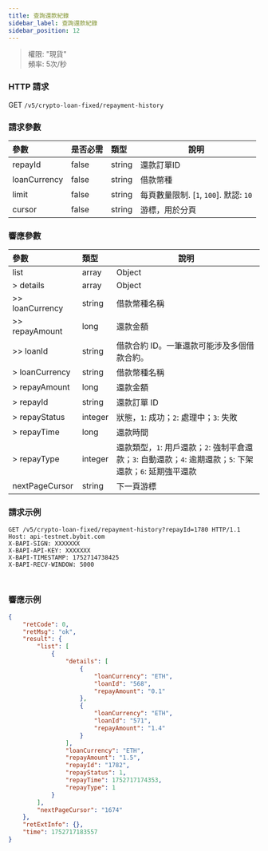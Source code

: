 ```yaml
---
title: 查詢還款紀錄
sidebar_label: 查詢還款紀錄
sidebar_position: 12
---
```

> 權限: "現貨"<br/>
> 頻率: 5次/秒

### HTTP 請求
GET `/v5/crypto-loan-fixed/repayment-history`

### 請求參數
| 參數 | 是否必需 | 類型 | 說明|
|:----- |:-------|:-----|------ |
|repayId|false|string|還款訂單ID|
|loanCurrency|false|string|借款幣種|
|limit |false |string |每頁數量限制. [`1`, `100`]. 默認: `10`|
|cursor |false |string |游標，用於分頁|

### 響應參數
| 參數 | 類型 | 說明|
|:----- |:-----|----- |
|list|array|Object|
|> details|array |Object|
|>> loanCurrency|string |借款幣種名稱|
|>> repayAmount|long |還款金額|
|>> loanId|string |借款合約 ID。一筆還款可能涉及多個借款合約。|
|> loanCurrency|string |借款幣種名稱|
|> repayAmount|long |還款金額|
|> repayId|string |還款訂單 ID|
|> repayStatus|integer |狀態，`1`: 成功；`2`: 處理中；`3`: 失敗|
|> repayTime|long |還款時間|
|> repayType|integer |還款類型，`1`: 用戶還款；`2`: 強制平倉還款；`3`: 自動還款；`4`: 逾期還款；`5`: 下架還款；`6`: 延期強平還款|
|nextPageCursor |string |下一頁游標|

### 請求示例

<Tabs groupId="programming-languages">
<TabItem value="http" label="HTTP">

```http
GET /v5/crypto-loan-fixed/repayment-history?repayId=1780 HTTP/1.1
Host: api-testnet.bybit.com
X-BAPI-SIGN: XXXXXXX
X-BAPI-API-KEY: XXXXXXX
X-BAPI-TIMESTAMP: 1752714738425
X-BAPI-RECV-WINDOW: 5000
```

</TabItem>
<TabItem value="python" label="Python">

```python

```

</TabItem>

<TabItem value="Node" label="Node.js">

```n4js

```

</TabItem>
</Tabs>

### 響應示例

```json
{
    "retCode": 0,
    "retMsg": "ok",
    "result": {
        "list": [
            {
                "details": [
                    {
                        "loanCurrency": "ETH",
                        "loanId": "568",
                        "repayAmount": "0.1"
                    },
                    {
                        "loanCurrency": "ETH",
                        "loanId": "571",
                        "repayAmount": "1.4"
                    }
                ],
                "loanCurrency": "ETH",
                "repayAmount": "1.5",
                "repayId": "1782",
                "repayStatus": 1,
                "repayTime": 1752717174353,
                "repayType": 1
            }
        ],
        "nextPageCursor": "1674"
    },
    "retExtInfo": {},
    "time": 1752717183557
}
```
